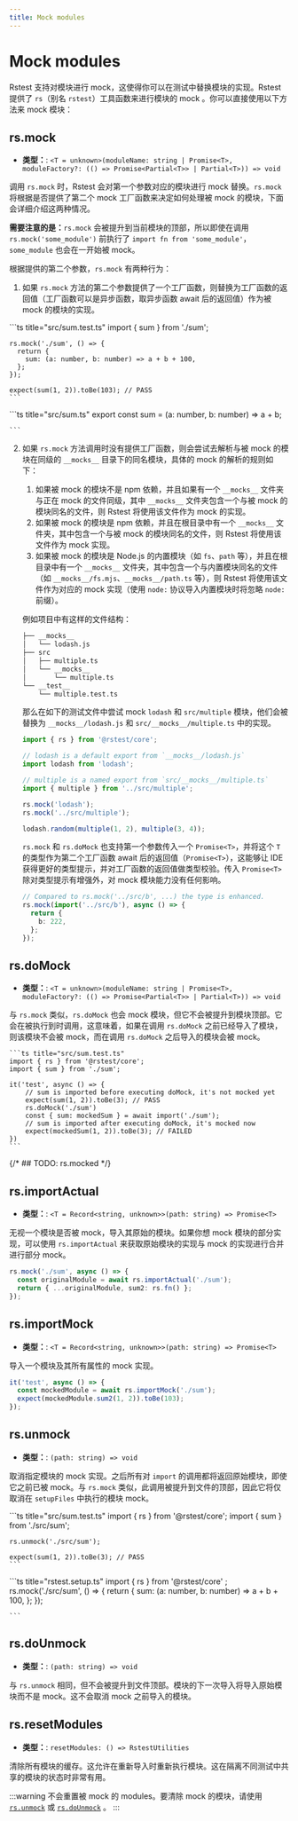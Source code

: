 ```yaml
---
title: Mock modules
---
```


# Mock modules

Rstest 支持对模块进行 mock，这使得你可以在测试中替换模块的实现。Rstest 提供了 `rs`（别名 `rstest`）工具函数来进行模块的 mock 。你可以直接使用以下方法来 mock 模块：

## rs.mock

- **类型：**: `<T = unknown>(moduleName: string | Promise<T>, moduleFactory?: (() => Promise<Partial<T>> | Partial<T>)) => void`

调用 `rs.mock` 时，Rstest 会对第一个参数对应的模块进行 mock 替换。`rs.mock` 将根据是否提供了第二个 mock 工厂函数来决定如何处理被 mock 的模块，下面会详细介绍这两种情况。

**需要注意的是：**`rs.mock` 会被提升到当前模块的顶部，所以即使在调用 `rs.mock('some_module')` 前执行了 `import fn from 'some_module'`，`some_module` 也会在一开始被 mock。

根据提供的第二个参数，`rs.mock` 有两种行为：

1. 如果 `rs.mock` 方法的第二个参数提供了一个工厂函数，则替换为工厂函数的返回值（工厂函数可以是异步函数，取异步函数 await 后的返回值）作为被 mock 的模块的实现。

<div style={{ display: 'flex', gap: '1rem' }}>
  <div>
    ```ts title="src/sum.test.ts"
    import { sum } from './sum';

    rs.mock('./sum', () => {
      return {
        sum: (a: number, b: number) => a + b + 100,
      };
    });

    expect(sum(1, 2)).toBe(103); // PASS
    ```

</div>
  <div>
    ```ts title="src/sum.ts"
    export const sum = (a: number, b: number) => a + b;

    ```

  </div>
</div>

2. 如果 `rs.mock` 方法调用时没有提供工厂函数，则会尝试去解析与被 mock 的模块在同级的 `__mocks__` 目录下的同名模块，具体的 mock 的解析的规则如下：
   1. 如果被 mock 的模块不是 npm 依赖，并且如果有一个 `__mocks__` 文件夹与正在 mock 的文件同级，其中 `__mocks__` 文件夹包含一个与被 mock 的模块同名的文件，则 Rstest 将使用该文件作为 mock 的实现。
   2. 如果被 mock 的模块是 npm 依赖，并且在根目录中有一个 `__mocks__` 文件夹，其中包含一个与被 mock 的模块同名的文件，则 Rstest 将使用该文件作为 mock 实现。
   3. 如果被 mock 的模块是 Node.js 的内置模块（如 `fs`、`path` 等），并且在根目录中有一个 `__mocks__` 文件夹，其中包含一个与内置模块同名的文件（如 `__mocks__/fs.mjs`、`__mocks__/path.ts` 等），则 Rstest 将使用该文件作为对应的 mock 实现（使用 `node:` 协议导入内置模块时将忽略 `node:` 前缀）。

   例如项目中有这样的文件结构：

   ```txt
   ├── __mocks__
   │   └── lodash.js
   ├── src
   │   ├── multiple.ts
   │   └── __mocks__
   │       └── multiple.ts
   └── __test__
       └── multiple.test.ts
   ```

   那么在如下的测试文件中尝试 mock `lodash` 和 `src/multiple` 模块，他们会被替换为 `__mocks__/lodash.js` 和 `src/__mocks__/multiple.ts` 中的实现。

   ```ts title="src/multiple.test.ts"
   import { rs } from '@rstest/core';

   // lodash is a default export from `__mocks__/lodash.js`
   import lodash from 'lodash';

   // multiple is a named export from `src/__mocks__/multiple.ts`
   import { multiple } from '../src/multiple';

   rs.mock('lodash');
   rs.mock('../src/multiple');

   lodash.random(multiple(1, 2), multiple(3, 4));
   ```

   `rs.mock` 和 `rs.doMock` 也支持第一个参数传入一个 `Promise<T>`，并将这个 `T` 的类型作为第二个工厂函数 await 后的返回值（`Promise<T>`），这能够让 IDE 获得更好的类型提示，并对工厂函数的返回值做类型校验。传入 `Promise<T>` 除对类型提示有增强外，对 mock 模块能力没有任何影响。

   ```ts
   // Compared to rs.mock('../src/b', ...) the type is enhanced.
   rs.mock(import('../src/b'), async () => {
     return {
       b: 222,
     };
   });
   ```

## rs.doMock

- **类型：**: `<T = unknown>(moduleName: string | Promise<T>, moduleFactory?: (() => Promise<Partial<T>> | Partial<T>)) => void`

与 `rs.mock` 类似，`rs.doMock` 也会 mock 模块，但它不会被提升到模块顶部。它会在被执行到时调用，这意味着，如果在调用 `rs.doMock` 之前已经导入了模块，则该模块不会被 mock，而在调用 `rs.doMock` 之后导入的模块会被 mock。

    ```ts title="src/sum.test.ts"
    import { rs } from '@rstest/core';
    import { sum } from './sum';

    it('test', async () => {
        // sum is imported before executing doMock, it's not mocked yet
        expect(sum(1, 2)).toBe(3); // PASS
        rs.doMock('./sum')
        const { sum: mockedSum } = await import('./sum');
        // sum is imported after executing doMock, it's mocked now
        expect(mockedSum(1, 2)).toBe(3); // FAILED
    })
    ```

{/* ## TODO: rs.mocked */}

## rs.importActual

- **类型：**: `<T = Record<string, unknown>>(path: string) => Promise<T>`

无视一个模块是否被 mock，导入其原始的模块。如果你想 mock 模块的部分实现，可以使用 `rs.importActual` 来获取原始模块的实现与 mock 的实现进行合并进行部分 mock。

```ts title="src/sum.test.ts"
rs.mock('./sum', async () => {
  const originalModule = await rs.importActual('./sum');
  return { ...originalModule, sum2: rs.fn() };
});
```

## rs.importMock

- **类型：**: `<T = Record<string, unknown>>(path: string) => Promise<T>`

导入一个模块及其所有属性的 mock 实现。

```ts title="src/sum.test.ts"
it('test', async () => {
  const mockedModule = await rs.importMock('./sum');
  expect(mockedModule.sum2(1, 2)).toBe(103);
});
```

## rs.unmock

- **类型：**: `(path: string) => void`

取消指定模块的 mock 实现。之后所有对 `import` 的调用都将返回原始模块，即使它之前已被 mock。与 `rs.mock` 类似，此调用被提升到文件的顶部，因此它将仅取消在 `setupFiles` 中执行的模块 mock。

<div style={{ display: 'flex', gap: '1rem' }}>
  <div>
    ```ts title="src/sum.test.ts"
    import { rs } from '@rstest/core';
    import { sum } from './src/sum';

    rs.unmock('./src/sum');

    expect(sum(1, 2)).toBe(3); // PASS
    ```

</div>
  <div>
    ```ts title="rstest.setup.ts"
    import { rs } from '@rstest/core'
    ;
    rs.mock('./src/sum', () => {
      return {
        sum: (a: number, b: number) => a + b + 100,
      };
    });

    ```

  </div>
</div>

## rs.doUnmock

- **类型：**: `(path: string) => void`

与 `rs.unmock` 相同，但不会被提升到文件顶部。模块的下一次导入将导入原始模块而不是 mock。这不会取消 mock 之前导入的模块。

## rs.resetModules

- **类型：**: `resetModules: () => RstestUtilities`

清除所有模块的缓存。这允许在重新导入时重新执行模块。这在隔离不同测试中共享的模块的状态时非常有用。

:::warning
不会重置被 mock 的 modules。要清除 mock 的模块，请使用 [`rs.unmock`](#rsunmock) 或 [`rs.doUnmock`](#rsdounmock) 。
:::
